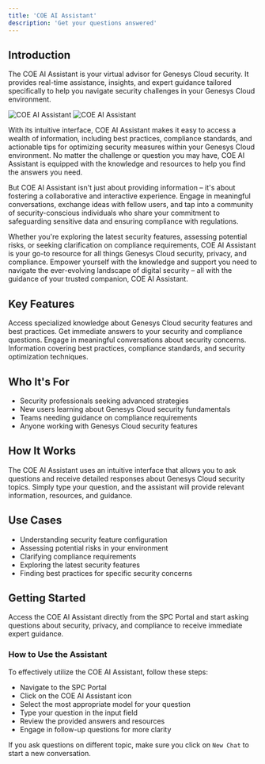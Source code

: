 ```yaml
---
title: 'COE AI Assistant'
description: 'Get your questions answered'
---
```


## Introduction

The COE AI Assistant is your virtual advisor for Genesys Cloud security. It provides real-time assistance, insights, and expert guidance tailored specifically to help you navigate security challenges in your Genesys Cloud environment.

<img className='block dark:hidden' src='/images/COE_AI_Assistant_Screenshot.png' alt='COE AI Assistant' />
<img className='hidden dark:block' src='/images/COE_AI_Assistant_Screenshot.png' alt='COE AI Assistant' />

With its intuitive interface, COE AI Assistant makes it easy to access a wealth of information, including best practices, compliance standards, and actionable tips for optimizing security measures within your Genesys Cloud environment. No matter the challenge or question you may have, COE AI Assistant is equipped with the knowledge and resources to help you find the answers you need.

But COE AI Assistant isn't just about providing information – it's about fostering a collaborative and interactive experience. Engage in meaningful conversations, exchange ideas with fellow users, and tap into a community of security-conscious individuals who share your commitment to safeguarding sensitive data and ensuring compliance with regulations.

Whether you're exploring the latest security features, assessing potential risks, or seeking clarification on compliance requirements, COE AI Assistant is your go-to resource for all things Genesys Cloud security, privacy, and compliance. Empower yourself with the knowledge and support you need to navigate the ever-evolving landscape of digital security – all with the guidance of your trusted companion, COE AI Assistant.

## Key Features

<CardGroup cols={2}>
  <Card title='Expert Security Guidance' icon='user-tie'>
    Access specialized knowledge about Genesys Cloud security features and best practices.
  </Card>
  <Card title='Real-time Assistance' icon='question'>
    Get immediate answers to your security and compliance questions.
  </Card>
  <Card title='Interactive Experience' icon='comments'>
    Engage in meaningful conversations about security concerns.
  </Card>
  <Card title='Comprehensive Knowledge Base' icon='book'>
    Information covering best practices, compliance standards, and security optimization techniques.
  </Card>
</CardGroup>

## Who It's For

- Security professionals seeking advanced strategies
- New users learning about Genesys Cloud security fundamentals
- Teams needing guidance on compliance requirements
- Anyone working with Genesys Cloud security features

## How It Works

The COE AI Assistant uses an intuitive interface that allows you to ask questions and receive detailed responses about Genesys Cloud security topics. Simply type your question, and the assistant will provide relevant information, resources, and guidance.

## Use Cases

- Understanding security feature configuration
- Assessing potential risks in your environment
- Clarifying compliance requirements
- Exploring the latest security features
- Finding best practices for specific security concerns

## Getting Started

Access the COE AI Assistant directly from the SPC Portal and start asking questions about security, privacy, and compliance to receive immediate expert guidance.

### How to Use the Assistant

To effectively utilize the COE AI Assistant, follow these steps:

- Navigate to the SPC Portal
- Click on the COE AI Assistant icon
- Select the most appropriate model for your question
- Type your question in the input field
- Review the provided answers and resources
- Engage in follow-up questions for more clarity

If you ask questions on different topic, make sure you click on `New Chat` to start a new conversation.
